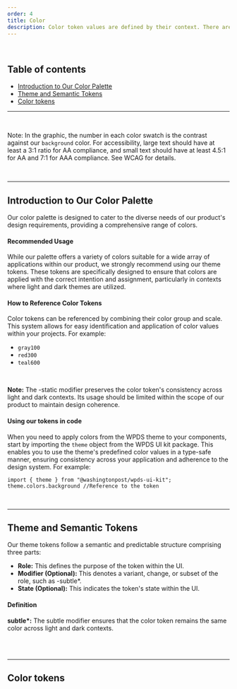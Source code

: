 ```yaml
---
order: 4
title: Color
description: Color token values are defined by their context. There are two contexts we currently support a "light" and "dark" context. Toggle the sun/moon in the top right of the site to see each context.
---
```


<BR />

## Table of contents

- [Introduction to Our Color Palette](/foundations/color#Introduction%20to%20Our%20Color%20Palette)
- [Theme and Semantic Tokens](/foundations/color#Theme%20and%20Semantic%20Tokens)
- [Color tokens](/foundations/color#Color%20tokens)

---

<ColorSamples />

<BR />

Note: In the graphic, the number in each color swatch is the contrast against our `background` color. For accessibility, large text should have at least a 3:1 ratio for AA compliance, and small text should have at least 4.5:1 for AA and 7:1 for AAA compliance. See WCAG for details.

<BR />

---

## Introduction to Our Color Palette

Our color palette is designed to cater to the diverse needs of our product's design requirements, providing a comprehensive range of colors.

#### Recommended Usage

While our palette offers a variety of colors suitable for a
wide array of applications within our product, we strongly recommend using our theme
tokens. These tokens are specifically designed to ensure that colors are applied
with the correct intention and assignment, particularly in contexts where light and
dark themes are utilized.

#### How to Reference Color Tokens

Color tokens can be referenced by combining their color group and scale. This system allows for easy identification and application of color values within your projects. For example:

- `gray100`
- `red300`
- `teal600`

<BR />

**Note:** The -static modifier preserves the color token's consistency across light and dark contexts. Its usage should be limited within the scope of our product to maintain design coherence.

#### Using our tokens in code

When you need to apply colors from the WPDS theme to your components, start by importing the `theme` object from the WPDS UI kit package. This enables you to use the theme's predefined color values in a type-safe manner, ensuring consistency across your application and adherence to the design system.
For example:

`import { theme } from "@washingtonpost/wpds-ui-kit";`
`theme.colors.background //Reference to the token`

<BR />

---

## Theme and Semantic Tokens

Our theme tokens follow a semantic and predictable structure comprising three parts:

- **Role:** This defines the purpose of the token within the UI.
- **Modifier (Optional):** This denotes a variant, change, or subset of the role, such as -subtle\*.
- **State (Optional):** This indicates the token's state within the UI.

#### Definition

**subtle\*:** The subtle modifier ensures that the color token remains the same color across light and dark contexts.

<BR />

<ThemeTokens />

<BR />

---

## Color tokens

<ColorTokenTable />

<BR />

<BR size="xl" />
